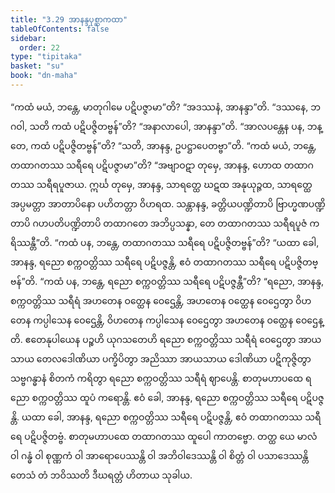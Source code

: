```yaml
---
title: "3.29 အာနန္ဒပုစ္ဆာကထာ"
tableOfContents: false
sidebar:
  order: 22
type: "tipitaka"
basket: "su"
book: "dn-maha"
---
```



<DynamicBreadcrumb />

<Division number="203" book="dn-maha">

<Paragraph number="457" book="dn-maha">
“ကထံ မယံ, ဘန္တေ, မာတုဂါမေ ပဋိပဇ္ဇာမာ”တိ? “အဒဿနံ, အာနန္ဒာ”တိ. “ဒဿနေ, ဘဂဝါ, သတိ ကထံ ပဋိပဇ္ဇိတဗ္ဗန်”တိ? “အနာလာပေါ, အာနန္ဒာ”တိ. “အာလပန္တေန ပန, ဘန္တေ, ကထံ ပဋိပဇ္ဇိတဗ္ဗန်”တိ? “သတိ, အာနန္ဒ, ဥပဋ္ဌာပေတဗ္ဗာ”တိ.
</Paragraph>

</Division>
<Division number="204" book="dn-maha">

<Paragraph number="458" book="dn-maha">
“ကထံ မယံ, ဘန္တေ, တထာဂတဿ သရီရေ ပဋိပဇ္ဇာမာ”တိ? “အဗျာဝဋာ တုမှေ, အာနန္ဒ, ဟောထ တထာဂတဿ သရီရပူဇာယ. ဣင်္ဃ တုမှေ, အာနန္ဒ, သာရတ္ထေ ဃဋထ အနုယုဉ္ဇထ, သာရတ္ထေ အပ္ပမတ္တာ အာတာပိနော ပဟိတတ္တာ ဝိဟရထ. သန္တာနန္ဒ, ခတ္တိယပဏ္ဍိတာပိ ဗြာဟ္မဏပဏ္ဍိတာပိ ဂဟပတိပဏ္ဍိတာပိ တထာဂတေ အဘိပ္ပသန္နာ, တေ တထာဂတဿ သရီရပူဇံ ကရိဿန္တီ”တိ.
</Paragraph>

</Division>
<Division number="205" book="dn-maha">

<Paragraph number="459" book="dn-maha">
“ကထံ ပန, ဘန္တေ, တထာဂတဿ သရီရေ ပဋိပဇ္ဇိတဗ္ဗန်”တိ? “ယထာ ခေါ, အာနန္ဒ, ရညော စက္ကဝတ္တိဿ သရီရေ ပဋိပဇ္ဇန္တိ, ဧဝံ တထာဂတဿ သရီရေ ပဋိပဇ္ဇိတဗ္ဗန်”တိ. “ကထံ ပန, ဘန္တေ, ရညော စက္ကဝတ္တိဿ သရီရေ ပဋိပဇ္ဇန္တီ”တိ? “ရညော, အာနန္ဒ, စက္ကဝတ္တိဿ သရီရံ အဟတေန ဝတ္ထေန ဝေဌေန္တိ, အဟတေန ဝတ္ထေန ဝေဌေတွာ ဝိဟတေန ကပ္ပါသေန ဝေဌေန္တိ, ဝိဟတေန ကပ္ပါသေန ဝေဌေတွာ အဟတေန ဝတ္ထေန ဝေဌေန္တိ. ဧတေနုပါယေန ပဉ္စဟိ ယုဂသတေဟိ ရညော စက္ကဝတ္တိဿ သရီရံ ဝေဌေတွာ အာယသာယ တေလဒေါဏိယာ ပက္ခိပိတွာ အညိဿာ အာယသာယ ဒေါဏိယာ ပဋိကုဇ္ဇိတွာ သဗ္ဗဂန္ဓာနံ စိတကံ ကရိတွာ ရညော စက္ကဝတ္တိဿ သရီရံ ဈာပေန္တိ. စာတုမဟာပထေ ရညော စက္ကဝတ္တိဿ ထူပံ ကရောန္တိ. ဧဝံ ခေါ, အာနန္ဒ, ရညော စက္ကဝတ္တိဿ သရီရေ ပဋိပဇ္ဇန္တိ. ယထာ ခေါ, အာနန္ဒ, ရညော စက္ကဝတ္တိဿ သရီရေ ပဋိပဇ္ဇန္တိ, ဧဝံ တထာဂတဿ သရီရေ ပဋိပဇ္ဇိတဗ္ဗံ. စာတုမဟာပထေ တထာဂတဿ ထူပေါ ကာတဗ္ဗော. တတ္ထ ယေ မာလံ ဝါ ဂန္ဓံ ဝါ စုဏ္ဏကံ ဝါ အာရောပေဿန္တိ ဝါ အဘိဝါဒေဿန္တိ ဝါ စိတ္တံ ဝါ ပသာဒေဿန္တိ တေသံ တံ ဘဝိဿတိ ဒီဃရတ္တံ ဟိတာယ သုခါယ.
</Paragraph>
</Division>
